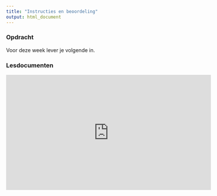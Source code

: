 ```yaml
---
title: "Instructies en beoordeling"
output: html_document
---
```



### Opdracht

Voor deze week lever je volgende in.


### Lesdocumenten

<iframe width="560" height="315" src="https://www.youtube.com/embed/k3FgK0KfhuU" frameborder="0" allow="autoplay; encrypted-media" allowfullscreen></iframe>
